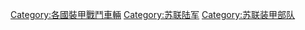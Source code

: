 {{Commonscat|Armored fighting vehicles of the Soviet Union and Russia}}

[[Category:各國裝甲戰鬥車輛|Category:各國裝甲戰鬥車輛]]
[[Category:苏联陆军|Category:苏联陆军]]
[[Category:苏联装甲部队|Category:苏联装甲部队]]